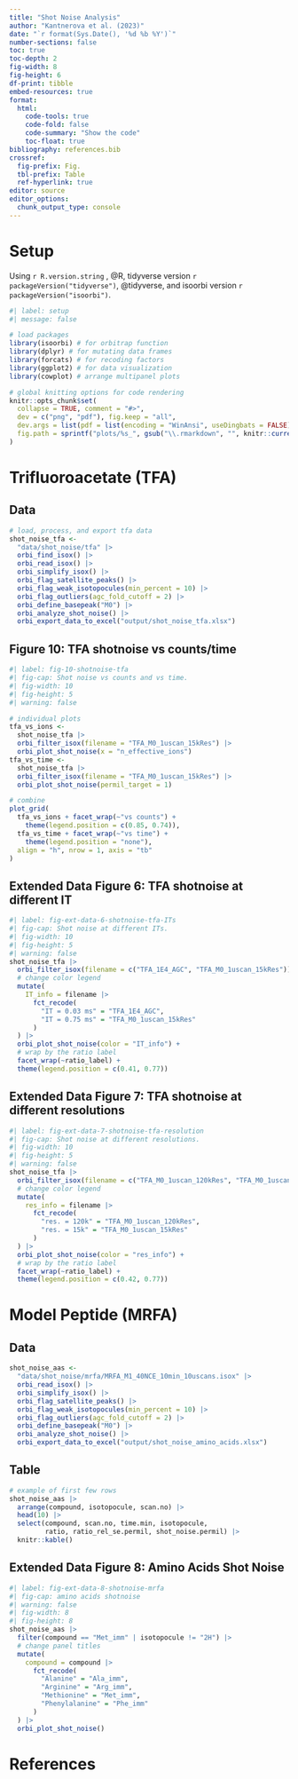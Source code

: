 ---
title: "Shot Noise Analysis"
author: "Kantnerova et al. (2023)"
date: "`r format(Sys.Date(), '%d %b %Y')`"
number-sections: false
toc: true
toc-depth: 2
fig-width: 8
fig-height: 6
df-print: tibble
embed-resources: true
format:
  html:
    code-tools: true
    code-fold: false
    code-summary: "Show the code"
    toc-float: true
bibliography: references.bib
crossref:
  fig-prefix: Fig.
  tbl-prefix: Table
  ref-hyperlink: true
editor: source
editor_options:
  chunk_output_type: console
---

# Setup

Using `r R.version.string` , @R, tidyverse version `r packageVersion("tidyverse")`, @tidyverse, and isoorbi version `r packageVersion("isoorbi")`.

```{r}
#| label: setup
#| message: false

# load packages
library(isoorbi) # for orbitrap function
library(dplyr) # for mutating data frames
library(forcats) # for recoding factors
library(ggplot2) # for data visualization
library(cowplot) # arrange multipanel plots
```

```{r, include=FALSE}
# global knitting options for code rendering
knitr::opts_chunk$set(
  collapse = TRUE, comment = "#>",
  dev = c("png", "pdf"), fig.keep = "all",
  dev.args = list(pdf = list(encoding = "WinAnsi", useDingbats = FALSE)),
  fig.path = sprintf("plots/%s_", gsub("\\.rmarkdown", "", knitr::current_input()))
)
```

# Trifluoroacetate (TFA)

## Data

```{r}
# load, process, and export tfa data
shot_noise_tfa <-
  "data/shot_noise/tfa" |>
  orbi_find_isox() |>
  orbi_read_isox() |>
  orbi_simplify_isox() |>
  orbi_flag_satellite_peaks() |>
  orbi_flag_weak_isotopocules(min_percent = 10) |>
  orbi_flag_outliers(agc_fold_cutoff = 2) |>
  orbi_define_basepeak("M0") |>
  orbi_analyze_shot_noise() |>
  orbi_export_data_to_excel("output/shot_noise_tfa.xlsx")
```

## Figure 10: TFA shotnoise vs counts/time

```{r}
#| label: fig-10-shotnoise-tfa
#| fig-cap: Shot noise vs counts and vs time.
#| fig-width: 10
#| fig-height: 5
#| warning: false

# individual plots
tfa_vs_ions <-
  shot_noise_tfa |>
  orbi_filter_isox(filename = "TFA_M0_1uscan_15kRes") |>
  orbi_plot_shot_noise(x = "n_effective_ions")
tfa_vs_time <-
  shot_noise_tfa |>
  orbi_filter_isox(filename = "TFA_M0_1uscan_15kRes") |>
  orbi_plot_shot_noise(permil_target = 1)

# combine
plot_grid(
  tfa_vs_ions + facet_wrap(~"vs counts") +
    theme(legend.position = c(0.85, 0.74)),
  tfa_vs_time + facet_wrap(~"vs time") +
    theme(legend.position = "none"),
  align = "h", nrow = 1, axis = "tb"
)
```

## Extended Data Figure 6: TFA shotnoise at different IT

```{r}
#| label: fig-ext-data-6-shotnoise-tfa-ITs
#| fig-cap: Shot noise at different ITs.
#| fig-width: 10
#| fig-height: 5
#| warning: false
shot_noise_tfa |>
  orbi_filter_isox(filename = c("TFA_1E4_AGC", "TFA_M0_1uscan_15kRes")) |>
  # change color legend
  mutate(
    IT_info = filename |>
      fct_recode(
        "IT = 0.03 ms" = "TFA_1E4_AGC",
        "IT = 0.75 ms" = "TFA_M0_1uscan_15kRes"
      )
  ) |>
  orbi_plot_shot_noise(color = "IT_info") +
  # wrap by the ratio label
  facet_wrap(~ratio_label) +
  theme(legend.position = c(0.41, 0.77))
```

## Extended Data Figure 7: TFA shotnoise at different resolutions

```{r}
#| label: fig-ext-data-7-shotnoise-tfa-resolution
#| fig-cap: Shot noise at different resolutions.
#| fig-width: 10
#| fig-height: 5
#| warning: false
shot_noise_tfa |>
  orbi_filter_isox(filename = c("TFA_M0_1uscan_120kRes", "TFA_M0_1uscan_15kRes")) |>
  # change color legend
  mutate(
    res_info = filename |>
      fct_recode(
        "res. = 120k" = "TFA_M0_1uscan_120kRes",
        "res. = 15k" = "TFA_M0_1uscan_15kRes"
      )
  ) |>
  orbi_plot_shot_noise(color = "res_info") +
  # wrap by the ratio label
  facet_wrap(~ratio_label) +
  theme(legend.position = c(0.42, 0.77))
```

# Model Peptide (MRFA)

## Data

```{r}
shot_noise_aas <-
  "data/shot_noise/mrfa/MRFA_M1_40NCE_10min_10uscans.isox" |>
  orbi_read_isox() |>
  orbi_simplify_isox() |>
  orbi_flag_satellite_peaks() |>
  orbi_flag_weak_isotopocules(min_percent = 10) |>
  orbi_flag_outliers(agc_fold_cutoff = 2) |>
  orbi_define_basepeak("M0") |>
  orbi_analyze_shot_noise() |>
  orbi_export_data_to_excel("output/shot_noise_amino_acids.xlsx")
```

## Table

```{r}
# example of first few rows
shot_noise_aas |>
  arrange(compound, isotopocule, scan.no) |>
  head(10) |>
  select(compound, scan.no, time.min, isotopocule,
         ratio, ratio_rel_se.permil, shot_noise.permil) |>
  knitr::kable()
```

## Extended Data Figure 8: Amino Acids Shot Noise

```{r}
#| label: fig-ext-data-8-shotnoise-mrfa
#| fig-cap: amino acids shotnoise
#| warning: false
#| fig-width: 8
#| fig-height: 8
shot_noise_aas |>
  filter(compound == "Met_imm" | isotopocule != "2H") |>
  # change panel titles
  mutate(
    compound = compound |>
      fct_recode(
        "Alanine" = "Ala_imm",
        "Arginine" = "Arg_imm",
        "Methionine" = "Met_imm",
        "Phenylalanine" = "Phe_imm"
      )
  ) |>
  orbi_plot_shot_noise()
```

# References
